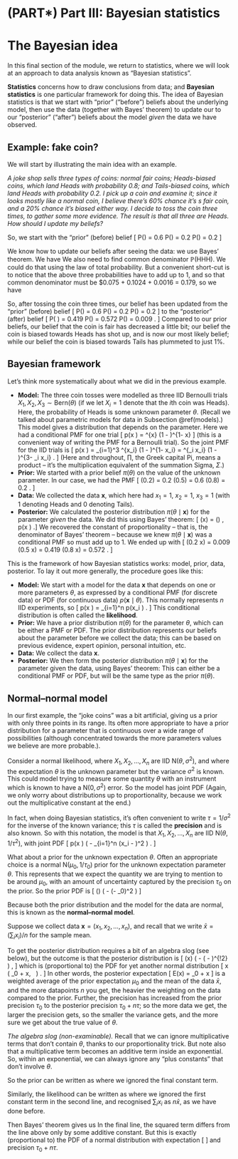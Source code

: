 # (PART\*) Part III: Bayesian statistics  {-}

# The Bayesian idea  {#L19-bayes-idea}

In this final section of the module, we return to statistics, where we will look at an approach to data analysis known as "Bayesian statistics".

**Statistics** concerns how to draw conclusions from data; and **Bayesian statistics** is one particular framework for doing this. The idea of Bayesian statistics is that we start with "prior" ("before") beliefs about the underlying model, then use the data (together with Bayes' theorem) to update our to our "posterior" ("after") beliefs about the model *given* the data we have observed.

## Example: fake coin?  {#fake-coin}

<!--
:::: {.videowrap}
::: {.videowrapper}
<iframe src="https://www.youtube.com/embed/BUZ_4DqHjIM"></iframe>
:::
::::
-->





We will start by illustrating the main idea with an example.

::: {.example}
*A joke shop sells three types of coins: normal fair coins; Heads-biased coins, which land Heads with probability 0.8; and Tails-biased coins, which land Heads with probability 0.2. I pick up a coin and examine it; since it looks mostly like a normal coin, I believe there's 60% chance it's s fair coin, and a 20% chance it's biased either way. I decide to toss the coin three times, to gather some more evidence. The result is that all three are Heads. How should I update my beliefs?*

So, we start with the "prior" (before) belief
\[ \mathbb P(\text{fair}) = 0.6 \qquad \mathbb P(\text{H-bias}) = 0.2 \qquad \mathbb P(\text{T-bias}) = 0.2 \]

We know how to update our beliefs after seeing the data: we use Bayes' theorem. We have
\begin{align*}
\mathbb P(\text{fair} \mid \text{HHH}) &= \frac{\mathbb P(\text{fair})\, \mathbb P(\text{HHH}\mid \text{fair})}{\mathbb P(\text{HHH})} = \frac{0.6 \times 0.5^3}{\mathbb P(\text{HHH})} = \frac{0.075}{\mathbb P(\text{HHH})} \\
\mathbb P(\text{H-bias} \mid \text{HHH}) &= \frac{\mathbb P(\text{H-bias})\, \mathbb P(\text{HHH}\mid \text{H-bias})}{\mathbb P(\text{HHH})} = \frac{0.2 \times 0.8^3}{\mathbb P(\text{HHH})} = \frac{0.1024}{\mathbb P(\text{HHH})} \\
\mathbb P(\text{T-bias} \mid \text{HHH}) &= \frac{\mathbb P(\text{H-bias})\, \mathbb P(\text{HHH}\mid \text{T-bias})}{\mathbb P(\text{HHH})} = \frac{0.2 \times 0.2^3}{\mathbb P(\text{HHH})} = \frac{0.0016}{\mathbb P(\text{HHH})}  .
\end{align*}
We also need to find common denominator $\mathbb P(\text{HHH})$. We could do that using the law of total probability. But a convenient short-cut is to notice that the above three probabilities have to add up to 1, and so that common denominator must be $0.075 + 0.1024 + 0.0016 = 0.179, so we have
\begin{align*}
  \mathbb P(\text{fair} \mid \text{data}) &= \frac{0.075}{0.179} = 0.419 \\
  \mathbb P(\text{H-bias}\mid \text{data}) &= \frac{0.1024}{0.179} = 0.572 \\
  \mathbb P(\text{T-bias}\mid \text{data}) &= \frac{0.0016}{0.179} = 0.009 .
\end{align*}

So, after tossing the coin three times, our belief has been updated from the "prior" (before) belief
\[ \mathbb P(\text{fair}) = 0.6 \qquad \mathbb P(\text{H-bias}) = 0.2 \qquad \mathbb P(\text{T-bias}) = 0.2 \]
to the "posterior" (after) belief
\[ \mathbb P(\text{fair} \mid \text{data}) = 0.419 \qquad \mathbb P(\text{H-bias}\mid \text{data}) = 0.572 \qquad \mathbb P(\text{T-bias}\mid \text{data}) = 0.009 . \]
Compared to our prior beliefs, our belief that the coin is fair has decreased a little bit; our belief the coin is biased towards Heads has shot up, and is now our most likely belief; while our belief the coin is biased towards Tails has plummeted to just 1%.
:::


## Bayesian framework  {#bayesian-framework}

<!--
:::: {.videowrap}
::: {.videowrapper}
<iframe src="https://www.youtube.com/embed/9moh0KYc6fE"></iframe>
:::
::::
-->


Let's think more systematically about what we did in the previous example.

* **Model:** The three coin tosses were modelled as three IID Bernoulli trials $X_1, X_2, X_3 \sim \text{Bern}(\theta)$ (if we let $X_i = 1$ denote that the $i$th coin was Heads). Here, the probability of Heads is some unknown parameter $\theta$. (Recall we talked about parametric models for data in Subsection \@ref(models).) This model gives a distribution that depends on the parameter. Here we had a conditional PMF for one trial
\[ p(x \mid \theta) = \theta^{x} (1 - \theta)^{1- x}  \]
(this is a convenient way of writing the PMF for a Bernoulli trial). So the joint PMF for the IID trials is
\[ p(\mathbf x \mid \theta) = \prod_{i=1}^3 \theta^{x_i} (1 - \theta)^{1- x_i} = \theta^{\sum_i x_i} (1 - \theta)^{3- \sum_i x_i} . \]
(Here and throughout, $\prod$, the Greek capital Pi, means a product -- it's the multiplication equivalent of the summation Sigma, $\Sigma$.)
* **Prior:** We started with a prior belief $\pi(\theta)$ on the value of the unknown parameter. In our case, we had the PMF
\[ \pi(0.2) = 0.2 \qquad \pi(0.5) = 0.6 \qquad \pi(0.8) = 0.2 . \]
* **Data:** We collected the data $\mathbf x$, which here had $x_1 = 1$, $x_2 = 1$, $x_3 = 1$ (with 1 denoting Heads and 0 denoting Tails).
* **Posterior:** We calculated the posterior distribution $\pi(\theta \mid \mathbf x)$ for the parameter *given* the data. We did this using Bayes' theorem:
\[ \pi(\theta \mid \mathbf x) = \frac{\pi(\theta) \, p(\mathbf x \mid \theta)}{p(\mathbf x)} \propto \pi(\theta) \, p(\mathbf x \mid \theta) .\]
We recovered the constant of proportionality -- that is, the denominator of Bayes' theorem -- because we knew $\pi(\theta \mid \mathbf x)$ was a conditional PMF so must add up to 1. We ended up with
\[ \pi(0.2 \mid \mathbf x) = 0.009 \qquad \pi(0.5 \mid \mathbf x) = 0.419 \qquad \pi(0.8 \mid \mathbf x) = 0.572 . \]

This is the framework of how Bayesian statistics works: model, prior, data, posterior. To lay it out more generally, the procedure goes like this:

::: {.thpart}
* **Model:** We start with a model for the data $\mathbf x$ that depends on one or more parameters $\theta$, as expressed by a conditional PMF (for discrete data) or PDF (for continuous data) $p(\mathbf x \mid \theta)$. This normally represents $n$ IID experiments, so
\[ p(\mathbf x \mid \theta) = \prod_{i=1}^n p(x_i \mid \theta) . \]
This conditional distribution is often called the **likelihood**.
* **Prior:** We have a prior distribution $\pi(\theta)$ for the parameter $\theta$, which can be either a PMF or PDF. The prior distribution represents our beliefs about the parameter before we collect the data; this can be based on previous evidence, expert opinion, personal intuition, etc.
* **Data:** We collect the data $\mathbf x$.
* **Posterior:** We then form the posterior distribution $\pi(\theta \mid \mathbf x)$ for the parameter given the data, using Bayes' theorem:
\begin{align*}
\pi(\theta \mid \mathbf x) &\propto \pi(\theta)\, p(\mathbf x \mid \theta) \\
\text{posterior} &\propto \text{prior} \times \text{likelihood} .
\end{align*}
This can either be a conditional PMF or PDF, but will be the same type as the prior $\pi(\theta)$.
:::

  




## Normal--normal model  {#normal-normal}

In our first example, the "joke coins" was a bit artificial, giving us a prior with only three points in its range. Its often more appropriate to have a prior distribution for a parameter that is continuous over a wide range of possibilities (although concentrated towards the more parameters values we believe are more probable.).

Consider a normal likelihood, where $X_1, X_2, \dots, X_n$ are IID $\text{N}(\theta, \sigma^2)$, and where the expectation $\theta$ is the unknown parameter but the variance $\sigma^2$ is known. This could model trying to measure some quantity $\theta$ with an instrument which is known to have a $\text{N}(0,\sigma^2)$ error. 
So the model has joint PDF
\begin{align*}
p(\mathbf x \mid \theta)
  &\propto \prod_{i=1}^n \exp \left(- \frac{(x_i - \theta)^2}{2\sigma^2}\right)
  &= \exp \left( - \frac{1}{2} \sum_{i=1}^n \frac{(x_i - \theta)^2}{\sigma^2} \right) \\
  &= \exp \left( - \frac{1}{2\sigma^2} \sum_{i=1}^n (x_i - \theta)^2 \right).
\end{align*}
(Again, we only worry about distributions up to proportionality, because we work out the multiplicative constant at the end.)

In fact, when doing Bayesian statistics, it's often convenient to write $\tau = 1/\sigma^2$ for the inverse of the known variance; this $\tau$ is called the **precision** and is also known. So with this notation, the model is that $X_1, X_2, \dots, X_n$ are IID $\text{N}(\theta, 1 / \tau^2)$, with joint PDF
\[ p(\mathbf x \mid \theta) \propto \exp \left( - \frac{\tau}{2} \sum_{i=1}^n (x_i - \theta)^2 \right) . \]

What about a prior for the unknown expectation $\theta$. Often an appropriate choice is a normal $\text{N}(\mu_0, 1/\tau_0)$ prior for the unknown expectation parameter $\theta$. This represents that we expect the quantity we are trying to mention to be around $\mu_0$, with an amount of uncertainty captured by the precision $\tau_0$ on the prior. So the prior PDF is 
\[ \pi(\theta) \propto \exp \left( - \frac{\tau_0}{2} (\theta - \mu_0)^2 \right) \]

Because both the prior distribution and the model for the data are normal, this is known as the **normal--normal model**.

Suppose we collect data $\mathbf x = (x_1, x_2, \dots, x_n)$, and recall that we write $\bar x = (\sum_i x_i)/n$ for the sample mean. 

To get the posterior distribution requires a bit of an algebra slog (see below), but the outcome is that the posterior distribution is 
\[ \pi(\theta \mid \mathbf x) \propto \exp \left( - \frac{\tau_0 + n\tau}{2} \left( \theta - \frac{\tau_0 \mu_0 +n\tau \bar x }{\tau_0 + n\tau} \right)^{\!2} \right) , \]
which is (proportional to) the PDF for yet another normal distribution
\[ \theta \mid \mathbf x \sim \mathrm{N} \left( \frac{\tau_0}{\tau_0 + n\tau} \mu_0 + \frac{n\tau}{\tau_0 + n\tau} \bar x, \ \frac{1}{\tau_0 + n\tau} \right)  . \]
In other words, the posterior expectation 
\[ \mathbb E(\theta \mid \mathbf x) = \frac{\tau_0}{\tau_0 + n\tau} \mu_0 + \frac{n\tau}{\tau_0 + n\tau} \bar x \]
is a weighted average of the prior expectation $\mu_0$ and the mean of the data $\bar x$, and the more datapoints $n$ you get, the heavier the weighting on the data compared to the prior. Further, the precision has increased from the prior precision $\tau_0$ to the posterior precision $\tau_0 + n\tau$; so the more data we get, the larger the precision gets, so the smaller the variance gets, and the more sure we get about the true value of $\theta$. 


::: {.thpart}
*The algebra slog (non-examinable).* 
Recall that we can ignore multiplicative terms that don't contain $\theta$, thanks to our proportionality trick. But note also that a multiplicative term becomes an additive term inside an exponential. So, within an exponential, we can always ignore any "plus constants" that don't involve $\theta$.

So the prior can be written as
\begin{align*}
\pi(\theta) &\propto \exp\left(-\frac{\tau_0}{2} (\theta - \mu_0)^2 \right) \\
  &= \exp\left(-\frac{\tau_0}{2}\theta^2 + \tau_0\mu_0\theta -  \frac{\tau_0}{2}\mu_0^2 \right) \\
  &\propto \exp\left(-\frac{\tau_0}{2}\theta^2 + \tau_0\mu_0\theta \right) ,
\end{align*}
where we ignored the final constant term.

Similarly, the likelihood can be written as
\begin{align*}
p(\mathbf x \mid \theta) &= \exp \left( - \frac{\tau}{2} \sum_{i=1}^n (x_i - \theta)^2 \right) \\
  &= \exp \left( - \frac{\tau}{2} \sum_{i=1}^n x_i^2 + \tau \theta \sum_{i=1}^n x_i - \frac{\tau}{2} n\theta^2 \right) \\
  &\propto \exp \left(n \tau \theta \bar x - \frac{\tau}{2} n\theta^2 \right) ,
\end{align*}
where we ignored the first constant term in the second line, and recognised $\sum_i x_i$ as $n\bar x$, as we have done before.

Then Bayes' theorem gives us
\begin{align*}
\pi(\mathbf x \mid \theta)
  &\propto \pi(\theta) \, p(\mathbf x \mid \theta) \\
  &\propto \exp\left(-\frac{\tau_0}{2}\theta^2 + \tau_0\mu_0\theta \right) \times \exp \left(n \tau \theta \bar x - \frac{\tau}{2} n\theta^2 \right) \\
  &= \exp\left(-\frac{\tau_0}{2}\theta^2 + \tau_0\mu_0\theta + n \tau \theta \bar x - \frac{\tau}{2} n\theta^2 \right) \\
  &= \exp \left( -\frac{\tau_0 + n\tau}{2} \theta^2 + (\tau_0\mu_0 + n\tau\bar x)\theta \right) \\
  &= \exp \left( -\left(\frac{\tau_0 + n\tau}{2}\right) \left(\theta^2 - 2 \frac{\tau_0\mu_0 + n\tau\bar x}{\tau_0 + n\tau}\theta \right) \right) \\
  &\propto \exp \left( - \tfrac{\tau_0 + n\tau}{2} \left( \theta - \frac{\tau_0 \mu_0 +n\tau \bar x }{\tau_0 + n\tau} \right)^{\!2} \right) .
\end{align*}
In the final line, the squared term differs from the line above only by some additive constant. But this is exactly (proportional to) the PDF of a normal distribution with expectation
\[ \frac{\tau_0 \mu_0 +n\tau \bar x }{\tau_0 + n\tau} \]
and precision $\tau_0 + n\tau$.
<!--

Before even getting to Bayes, let's remind ourselves from [Problem Sheet 4 Question B5](#P4-long) that
\[ \sum_{i=1}^n (x_i - \theta)^2 = \sum_{i=1}^n (x_i - \bar x)^2 + n(\theta - \bar x)^2 . \]
 Thus we get
\begin{align*}
 \exp \left( - \frac{\tau}{2} \sum_{i=1}^n  (x_i - \theta)^2 \right)
 &=  \exp \left( - \frac{\tau}{2} \sum_{i=1}^n (x_i - \bar x)^2 - n\tau(\theta - \bar x)^2 \right)\\
 &\propto \exp \left( -\frac{\tau}{2} n(\theta - \bar x)^2 \right) \\
 &= \exp \left( -\tfrac{1}{2} (n\tau\theta^2 - 2n\tau\bar x\theta + n\tau \bar{x}^2 ) \right) \\
 &\propto \exp \left( -\tfrac{1}{2} (n\tau\theta^2 - 2n\tau\bar x\theta) \right),
\end{align*}
where we indeed ignored the first constant terms in the first line and the last constant term in the third line.

Now we can invoke Bayes' theorem, and continue to ignore "plus constants", to get
\begin{align*}
\pi(\mathbf x \mid \theta)
  &\propto \pi(\theta) \, p(\mathbf x \mid \theta) \\
  &\propto \exp \left( -\tfrac{1}{2} \tau_0(\theta - \mu_0)^2  \right) \times \exp \left( -\tfrac{1}{2} (n\tau\theta^2 - 2n\tau\bar x\theta ) \right) \\
  &= \exp \left( -\tfrac{1}{2} (\tau_0(\theta - \mu_0)^2 + n\tau\theta^2 - 2n\tau\bar x\theta ) \right) \\
  &=\exp \left( - \tfrac{1}{2} (\tau_0\theta^2 - 2\tau_0\mu_0\theta + \tau_0 \mu_0^2 + n\tau\theta^2 - 2n\tau\bar x\theta)\right) \\
  &\propto \exp \left( - \tfrac{1}{2} \big( (\tau_0 + n\tau)\theta^2 - 2 (\tau_0 \mu_0 +n\tau \bar x )\theta \big)\right) \\
  &= \exp \left( - \tfrac{1}{2}(\tau_0 + n\tau) \left( \theta^2 - 2 \frac{\tau_0 \mu_0 +n\tau \bar x }{\tau_0 + n\tau} \theta \right)\right)  \\
  &\propto \exp \left( - \tfrac{1}{2}(\tau_0 + n\tau) \left( \theta - \frac{\tau_0 \mu_0 +n\tau \bar x }{\tau_0 + n\tau} \right)^{\!2} \right) . 
\end{align*}
This is (proportional to) the PDF for a normal distribution with expectation
\[ \frac{\tau_0 \mu_0 +n\tau \bar x }{\tau_0 + n\tau} \]
and precision $\tau_0 + n\tau$.
-->
:::


